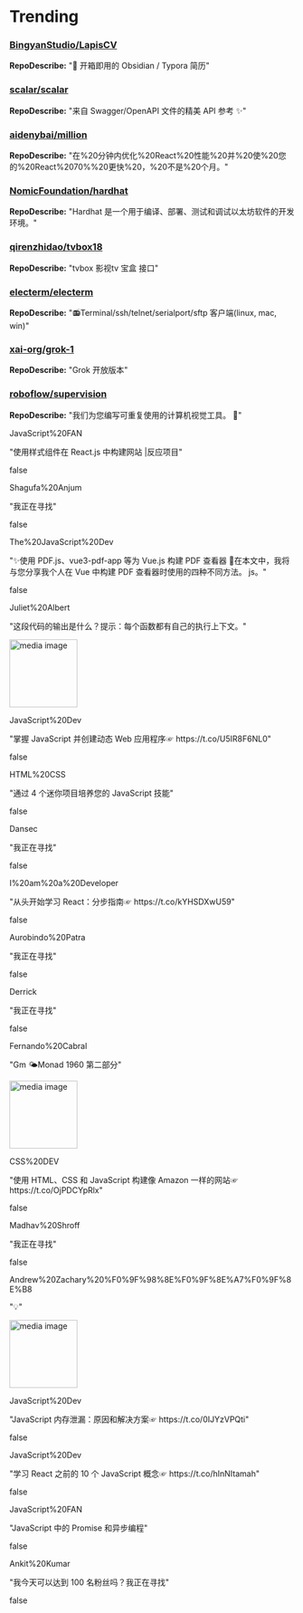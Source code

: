 
# Trending

### [BingyanStudio/LapisCV](https://github.com/BingyanStudio/LapisCV)
**RepoDescribe:** "📃 开箱即用的 Obsidian / Typora 简历"
  

### [scalar/scalar](https://github.com/scalar/scalar)
**RepoDescribe:** "来自 Swagger/OpenAPI 文件的精美 API 参考 ✨"
  

### [aidenybai/million](https://github.com/aidenybai/million)
**RepoDescribe:** "在%20分钟内优化%20React%20性能%20并%20使%20您的%20React%2070%%20更快%20，%20不是%20个月。"
  

### [NomicFoundation/hardhat](https://github.com/NomicFoundation/hardhat)
**RepoDescribe:** "Hardhat 是一个用于编译、部署、测试和调试以太坊软件的开发环境。"
  

### [qirenzhidao/tvbox18](https://github.com/qirenzhidao/tvbox18)
**RepoDescribe:** "tvbox 影视tv 宝盒 接口"
  

### [electerm/electerm](https://github.com/electerm/electerm)
**RepoDescribe:** "📻Terminal/ssh/telnet/serialport/sftp 客户端(linux, mac, win)"
  

### [xai-org/grok-1](https://github.com/xai-org/grok-1)
**RepoDescribe:** "Grok 开放版本"
  

### [roboflow/supervision](https://github.com/roboflow/supervision)
**RepoDescribe:** "我们为您编写可重复使用的计算机视觉工具。 💜"
  

<TwoColumnLayout>
  <div>
    <p>JavaScript%20FAN</p>
    <p>"使用样式组件在 React.js 中构建网站 |反应项目"</p>
  </div>
  false
</TwoColumnLayout>
  

<TwoColumnLayout>
  <div>
    <p>Shagufa%20Anjum</p>
    <p>"我正在寻找"</p>
  </div>
  false
</TwoColumnLayout>
  

<TwoColumnLayout>
  <div>
    <p>The%20JavaScript%20Dev</p>
    <p>"✨使用 PDF.js、vue3-pdf-app 等为 Vue.js 构建 PDF 查看器 🚀在本文中，我将与您分享我个人在 Vue 中构建 PDF 查看器时使用的四种不同方法。 js。"</p>
  </div>
  false
</TwoColumnLayout>
  

<TwoColumnLayout>
  <div>
    <p>Juliet%20Albert</p>
    <p>"这段代码的输出是什么？提示：每个函数都有自己的执行上下文。"</p>
  </div>
  <img width="120" src="https://pbs.twimg.com/media/GIyB6HcWUAAJ7Mj.jpg" alt="media image" />
</TwoColumnLayout>
  

<TwoColumnLayout>
  <div>
    <p>JavaScript%20Dev</p>
    <p>"掌握 JavaScript 并创建动态 Web 应用程序☞ https://t.co/U5IR8F6NL0"</p>
  </div>
  false
</TwoColumnLayout>
  

<TwoColumnLayout>
  <div>
    <p>HTML%20CSS</p>
    <p>"通过 4 个迷你项目培养您的 JavaScript 技能"</p>
  </div>
  false
</TwoColumnLayout>
  

<TwoColumnLayout>
  <div>
    <p>Dansec</p>
    <p>"我正在寻找"</p>
  </div>
  false
</TwoColumnLayout>
  

<TwoColumnLayout>
  <div>
    <p>I%20am%20a%20Developer</p>
    <p>"从头开始学习 React：分步指南☞ https://t.co/kYHSDXwU59"</p>
  </div>
  false
</TwoColumnLayout>
  

<TwoColumnLayout>
  <div>
    <p>Aurobindo%20Patra</p>
    <p>"我正在寻找"</p>
  </div>
  false
</TwoColumnLayout>
  

<TwoColumnLayout>
  <div>
    <p>Derrick</p>
    <p>"我正在寻找"</p>
  </div>
  false
</TwoColumnLayout>
  

<TwoColumnLayout>
  <div>
    <p>Fernando%20Cabral</p>
    <p>"Gm 🌤️Monad 1960 第二部分"</p>
  </div>
  <img width="120" src="https://pbs.twimg.com/media/GJCg8hmXwAAD8c-.jpg" alt="media image" />
</TwoColumnLayout>
  

<TwoColumnLayout>
  <div>
    <p>CSS%20DEV</p>
    <p>"使用 HTML、CSS 和 JavaScript 构建像 Amazon 一样的网站☞ https://t.co/OjPDCYpRlx"</p>
  </div>
  false
</TwoColumnLayout>
  

<TwoColumnLayout>
  <div>
    <p>Madhav%20Shroff</p>
    <p>"我正在寻找"</p>
  </div>
  false
</TwoColumnLayout>
  

<TwoColumnLayout>
  <div>
    <p>Andrew%20Zachary%20%F0%9F%98%8E%F0%9F%8E%A7%F0%9F%8E%B8</p>
    <p>"💡"</p>
  </div>
  <img width="120" src="https://pbs.twimg.com/media/GJCy47fXYAAPwgN.jpg" alt="media image" />
</TwoColumnLayout>
  

<TwoColumnLayout>
  <div>
    <p>JavaScript%20Dev</p>
    <p>"JavaScript 内存泄漏：原因和解决方案☞ https://t.co/0IJYzVPQti"</p>
  </div>
  false
</TwoColumnLayout>
  

<TwoColumnLayout>
  <div>
    <p>JavaScript%20Dev</p>
    <p>"学习 React 之前的 10 个 JavaScript 概念☞ https://t.co/hInNItamah"</p>
  </div>
  false
</TwoColumnLayout>
  

<TwoColumnLayout>
  <div>
    <p>JavaScript%20FAN</p>
    <p>"JavaScript 中的 Promise 和异步编程"</p>
  </div>
  false
</TwoColumnLayout>
  

<TwoColumnLayout>
  <div>
    <p>Ankit%20Kumar</p>
    <p>"我今天可以达到 100 名粉丝吗？我正在寻找"</p>
  </div>
  false
</TwoColumnLayout>
  